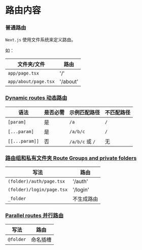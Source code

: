 # 路由内容

### 普通路由
`Next.js` 使用文件系统来定义路由。

如：

| 文件夹/文件 | 路由 |
| --- | --- |
| `app/page.tsx` | '/' |
| `app/about/page.tsx` | '/about' |

### [Dynamic routes 动态路由](./route/dynamic-routes.mdx)


| 语法          | 是否必需 | 示例匹配路径 | 不匹配路径 |
|---------------|----------|--------------|------------|
| `[param]`     | 是       | `/a`         | `/`        |
| `[...param]`  | 是       | `/a/b/c`     | `/`        |
| `[[...param]]`| 否       | `/a/b/c` 或 `/` | 无       |

### [路由组和私有文件夹 Route Groups and private folders](./route/groups-private.mdx)


| 写法 | 路由 |
| --- | --- |
| `(folder)/auth/page.tsx` | '/auth' |
| `(folder)/login/page.tsx` | '/login' |
| `_folder` | 不生成路由 |


### [Parallel routes 并行路由](./route/parallel.mdx)

| 写法 | 路由 |
| --- | --- |
| `@folder` | 命名插槽 |


